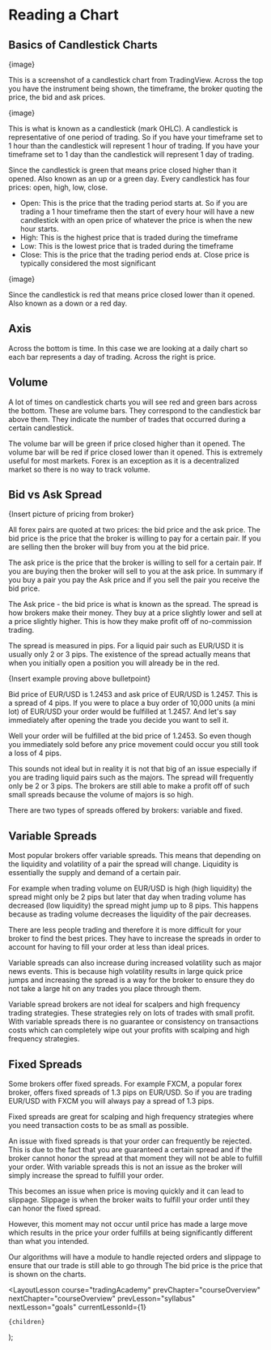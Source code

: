
# Reading a Chart

## Basics of Candlestick Charts

{image}

This is a screenshot of a candlestick chart from TradingView. Across the top you have the instrument being shown, the timeframe, the broker quoting the price, the bid and ask prices.

{image}

This is what is known as a candlestick (mark OHLC). A candlestick is representative of one period of trading. So if you have your timeframe set to 1 hour than the candlestick will represent 1 hour of trading. If you have your timeframe set to 1 day than the candlestick will represent 1 day of trading.

Since the candlestick is green that means price closed higher than it opened. Also known as an up or a green day. Every candlestick has four prices: open, high, low, close.

- Open: This is the price that the trading period starts at. So if you are trading a 1 hour timeframe then the start of every hour will have a new candlestick with an open price of whatever the price is when the new hour starts.
- High: This is the highest price that is traded during the timeframe
- Low: This is the lowest price that is traded during the timeframe
- Close: This is the price that the trading period ends at. Close price is typically considered the most significant

{image}

Since the candlestick is red that means price closed lower than it opened. Also known as a down or a red day.

## Axis

Across the bottom is time. In this case we are looking at a daily chart so each bar represents a day of trading. Across the right is price.

## Volume

A lot of times on candlestick charts you will see red and green bars across the bottom. These are volume bars. They correspond to the candlestick bar above them. They indicate the number of trades that occurred during a certain candlestick.

The volume bar will be green if price closed higher than it opened. The volume bar will be red if price closed lower than it opened. This is extremely useful for most markets. Forex is an exception as it is a decentralized market so there is no way to track volume.

## Bid vs Ask Spread

{Insert picture of pricing from broker}

All forex pairs are quoted at two prices: the bid price and the ask price. The bid price is the price that the broker is willing to pay for a certain pair. If you are selling then the broker will buy from you at the bid price.

The ask price is the price that the broker is willing to sell for a certain pair. If you are buying then the broker will sell to you at the ask price. In summary if you buy a pair you pay the Ask price and if you sell the pair you receive the bid price.

The Ask price - the bid price is what is known as the spread. The spread is how brokers make their money. They buy at a price slightly lower and sell at a price slightly higher. This is how they make profit off of no-commission trading.

The spread is measured in pips. For a liquid pair such as EUR/USD it is usually only 2 or 3 pips. The existence of the spread actually means that when you initially open a position you will already be in the red.

{Insert example proving above bulletpoint}

Bid price of EUR/USD is 1.2453 and ask price of EUR/USD is 1.2457. This is a spread of 4 pips. If you were to place a buy order of 10,000 units (a mini lot) of EUR/USD your order would be fulfilled at 1.2457. And let's say immediately after opening the trade you decide you want to sell it.

Well your order will be fulfilled at the bid price of 1.2453. So even though you immediately sold before any price movement could occur you still took a loss of 4 pips.

This sounds not ideal but in reality it is not that big of an issue especially if you are trading liquid pairs such as the majors. The spread will frequently only be 2 or 3 pips. The brokers are still able to make a profit off of such small spreads because the volume of majors is so high.

There are two types of spreads offered by brokers: variable and fixed.

## Variable Spreads

Most popular brokers offer variable spreads. This means that depending on the liquidity and volatility of a pair the spread will change. Liquidity is essentially the supply and demand of a certain pair.

For example when trading volume on EUR/USD is high (high liquidity) the spread might only be 2 pips but later that day when trading volume has decreased (low liquidity) the spread might jump up to 8 pips. This happens because as trading volume decreases the liquidity of the pair decreases.

There are less people trading and therefore it is more difficult for your broker to find the best prices. They have to increase the spreads in order to account for having to fill your order at less than ideal prices.

Variable spreads can also increase during increased volatility such as major news events. This is because high volatility results in large quick price jumps and increasing the spread is a way for the broker to ensure they do not take a large hit on any trades you place through them.

Variable spread brokers are not ideal for scalpers and high frequency trading strategies. These strategies rely on lots of trades with small profit. With variable spreads there is no guarantee or consistency on transactions costs which can completely wipe out your profits with scalping and high frequency strategies.

## Fixed Spreads

Some brokers offer fixed spreads. For example FXCM, a popular forex broker, offers fixed spreads of 1.3 pips on EUR/USD. So if you are trading EUR/USD with FXCM you will always pay a spread of 1.3 pips.

Fixed spreads are great for scalping and high frequency strategies where you need transaction costs to be as small as possible.

An issue with fixed spreads is that your order can frequently be rejected. This is due to the fact that you are guaranteed a certain spread and if the broker cannot honor the spread at that moment they will not be able to fulfill your order. With variable spreads this is not an issue as the broker will simply increase the spread to fulfill your order.

This becomes an issue when price is moving quickly and it can lead to slippage. Slippage is when the broker waits to fulfill your order until they can honor the fixed spread.

However, this moment may not occur until price has made a large move which results in the price your order fulfills at being significantly different than what you intended.

Our algorithms will have a module to handle rejected orders and slippage to ensure that our trade is still able to go through The bid price is the price that is shown on the charts.

  <LayoutLesson
    course="tradingAcademy"
    prevChapter="courseOverview"
    nextChapter="courseOverview"
    prevLesson="syllabus"
    nextLesson="goals"
    currentLessonId={1}
  >
    {children}
  </LayoutLesson>
);
